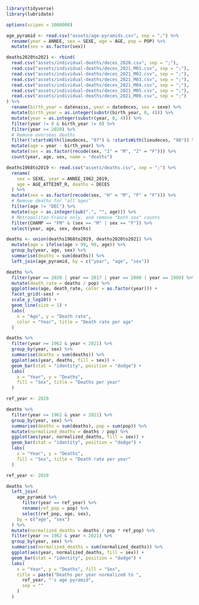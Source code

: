 ```r
library(tidyverse)
library(lubridate)

options(scipen = 1000000)

age_pyramid <- read.csv("assets/age-pyramids.csv", sep = ";") %>%
  rename(year = ANNEE, sex = SEXE, age = AGE, pop = POP) %>%
  mutate(sex = as.factor(sex))

deaths2020to2021 <- rbind(
  read.csv("assets/individual-deaths/deces_2020.csv", sep = ";"),
  read.csv("assets/individual-deaths/deces_2021_M01.csv", sep = ";"),
  read.csv("assets/individual-deaths/deces_2021_M02.csv", sep = ";"),
  read.csv("assets/individual-deaths/deces_2021_M03.csv", sep = ";"),
  read.csv("assets/individual-deaths/deces_2021_M04.csv", sep = ";"),
  read.csv("assets/individual-deaths/deces_2021_M05.csv", sep = ";"),
  read.csv("assets/individual-deaths/deces_2021_M06.csv", sep = ";")
) %>%
  rename(birth_year = datenaiss, year = datedeces, sex = sexe) %>%
  mutate(birth_year = as.integer(substr(birth_year, 0, 4))) %>%
  mutate(year = as.integer(substr(year, 0, 4))) %>%
  filter(year != 0 & birth_year != 0) %>%
  filter(year >= 2020) %>%
  # Remove overseas deaths
  filter(!startsWith(lieudeces, "97") & !startsWith(lieudeces, "98")) %>%
  mutate(age = year - birth_year) %>%
  mutate(sex = as.factor(recode(sex, "1" = "M", "2" = "F"))) %>%
  count(year, age, sex, name = "deaths")

deaths1968to2019 <- read.csv("assets/deaths.csv", sep = ";") %>%
  rename(
    sex = SEXE, year = ANNEE_1962_2019,
    age = AGE_ATTEINT_R, deaths = DECES
  ) %>%
  mutate(sex = as.factor(recode(sex, "H" = "M", "F" = "F"))) %>%
  # Remove deaths for "all ages"
  filter(age != "DEC") %>%
  mutate(age = as.integer(sub(".", "", age))) %>%
  # Metropolitan France only, and remove "both sex" counts
  filter(CHAMP == "FM" & (sex == "M" | sex == "F")) %>%
  select(year, age, sex, deaths)

deaths <- union(deaths1968to2019, deaths2020to2021) %>%
  mutate(age = ifelse(age > 99, 99, age)) %>%
  group_by(year, age, sex) %>%
  summarise(deaths = sum(deaths)) %>%
  left_join(age_pyramid, by = c("year", "age", "sex"))
```

```r
deaths %>%
  filter(year == 2020 | year == 2017 | year == 2000 | year == 1980) %>%
  mutate(death_rate = deaths / pop) %>%
  ggplot(aes(age, death_rate, color = as.factor(year))) +
  facet_grid(~sex) +
  scale_y_log10() +
  geom_line(size = 1) +
  labs(
    x = "Age", y = "Death rate",
    color = "Year", title = "Death rate per age"
  )
```

```r
deaths %>%
  filter(year >= 1962 & year < 2021) %>%
  group_by(year, sex) %>%
  summarise(deaths = sum(deaths)) %>%
  ggplot(aes(year, deaths, fill = sex)) +
  geom_bar(stat = "identity", position = "dodge") +
  labs(
    x = "Year", y = "Deaths",
    fill = "Sex", title = "Deaths per year"
  )
```

```r
ref_year <- 2020

deaths %>%
  filter(year >= 1962 & year < 2021) %>%
  group_by(year, sex) %>%
  summarise(deaths = sum(deaths), pop = sum(pop)) %>%
  mutate(normalized_deaths = deaths / pop) %>%
  ggplot(aes(year, normalized_deaths, fill = sex)) +
  geom_bar(stat = "identity", position = "dodge") +
  labs(
    x = "Year", y = "Deaths",
    fill = "Sex", title = "Death rate per year"
  )
```

```r
ref_year <- 2020

deaths %>%
  left_join(
    age_pyramid %>%
      filter(year == ref_year) %>%
      rename(ref_pop = pop) %>%
      select(ref_pop, age, sex),
    by = c("age", "sex")
  ) %>%
  mutate(normalized_deaths = deaths / pop * ref_pop) %>%
  filter(year >= 1962 & year < 2021) %>%
  group_by(year, sex) %>%
  summarise(normalized_deaths = sum(normalized_deaths)) %>%
  ggplot(aes(year, normalized_deaths, fill = sex)) +
  geom_bar(stat = "identity", position = "dodge") +
  labs(
    x = "Year", y = "Deaths", fill = "Sex",
    title = paste("Deaths per year normalized to ",
      ref_year, "'s age pyramid",
      sep = ""
    )
  )
```
